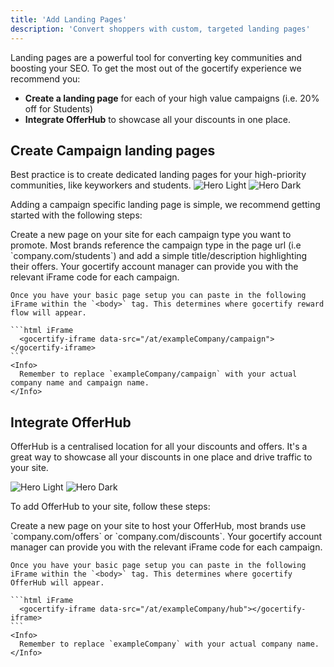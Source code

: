 ```yaml
---
title: 'Add Landing Pages'
description: 'Convert shoppers with custom, targeted landing pages'
---
```


Landing pages are a powerful tool for converting key communities and boosting your SEO. To get the most out of the gocertify experience we recommend you: 


  * **Create a landing page** for each of your high value campaigns (i.e. 20% off for Students) 
  * **Integrate OfferHub** to showcase all your discounts in one place. 

## Create Campaign landing pages
<Tip>
  Best practice is to create dedicated landing pages for your high-priority communities, like keyworkers and students.
</Tip>

<Expandable title="an example of a high performing campaign page">
<Frame caption="LK Bennetts campaign pages have driven over 300% revenue growth YoY.">
  <img
    className="block dark:hidden"
    src="/images/LKBennett-iFrame.png"
    alt="Hero Light"
  />
  <img
    className="hidden dark:block"
    src="/images/LKBennett-iFrame.png"
    alt="Hero Dark"
  />
</Frame>
</Expandable>

Adding a campaign specific landing page is simple, we recommend getting started with the following steps:

<Steps>
  <Step title="Add a new page on-site">
    Create a new page on your site for each campaign type you want to promote. 
    Most brands reference the campaign type in the page url (i.e `company.com/students`) and add a simple title/description highlighting their offers.
  </Step>
  <Step title="Add iFrame to body">
    <Tip>
      Your gocertify account manager can provide you with the relevant iFrame code for each campaign.
    </Tip>

    Once you have your basic page setup you can paste in the following iFrame within the `<body>` tag. This determines where gocertify reward flow will appear.
    
    ```html iFrame
      <gocertify-iframe data-src="/at/exampleCompany/campaign"></gocertify-iframe>
    ```
    <Info>
      Remember to replace `exampleCompany/campaign` with your actual company name and campaign name.
    </Info>
    
  </Step>

</Steps>


 


## Integrate OfferHub

OfferHub is a centralised location for all your discounts and offers. It's a great way to showcase all your discounts in one place and drive traffic to your site.

<Expandable title="an example of OfferHub">
  <Frame caption="OfferHub is a powerful showcase of all your offers and discounts in one place. ">
    <img
      className="block dark:hidden"
      src="/images/GoCertify-OfferHub.png"
      alt="Hero Light"
    />
    <img
      className="hidden dark:block"
      src="/images/GoCertify-OfferHub.png"
      alt="Hero Dark"
    />
  </Frame>
</Expandable>

To add OfferHub to your site, follow these steps:

<Steps>
  <Step title="Add a new page on-site">
    Create a new page on your site to host your OfferHub, most brands use `company.com/offers` or `company.com/discounts`.
  </Step>
  <Step title="Add OfferHub iFrame to body">
    <Tip>
      Your gocertify account manager can provide you with the relevant iFrame code for each campaign.
    </Tip>

    Once you have your basic page setup you can paste in the following iFrame within the `<body>` tag. This determines where gocertify OfferHub will appear.
    
    ```html iFrame
      <gocertify-iframe data-src="/at/exampleCompany/hub"></gocertify-iframe>
    ```
    <Info>
      Remember to replace `exampleCompany` with your actual company name.
    </Info>
  </Step>

</Steps>
